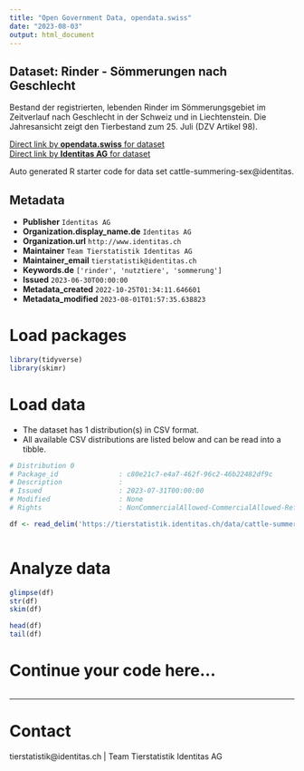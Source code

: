 ```yaml
---
title: "Open Government Data, opendata.swiss"
date: "2023-08-03"
output: html_document
---
```


## Dataset: Rinder - Sömmerungen nach Geschlecht

Bestand der registrierten, lebenden Rinder im Sömmerungsgebiet im Zeitverlauf nach Geschlecht in der Schweiz und in Liechtenstein. Die Jahresansicht zeigt den Tierbestand zum 25. Juli (DZV Artikel 98).

[Direct link by **opendata.swiss** for dataset](https://opendata.swiss/de/dataset/rinder-sommerungen-nach-geschlecht)<br>
[Direct link by **Identitas AG** for dataset](https://tierstatistik.identitas.ch/)

Auto generated R starter code for data set cattle-summering-sex@identitas.

## Metadata

- **Publisher** `Identitas AG`
- **Organization.display_name.de** `Identitas AG`
- **Organization.url** `http://www.identitas.ch`
- **Maintainer** `Team Tierstatistik Identitas AG`
- **Maintainer_email** `tierstatistik@identitas.ch`
- **Keywords.de** `['rinder', 'nutztiere', 'sommerung']`
- **Issued** `2023-06-30T00:00:00`
- **Metadata_created** `2022-10-25T01:34:11.646601`
- **Metadata_modified** `2023-08-01T01:57:35.638823`


# Load packages

```r

library(tidyverse)
library(skimr)

```

# Load data

-   The dataset has 1 distribution(s) in CSV format.
-   All available CSV distributions are listed below and can be read into a tibble.

```r

# Distribution 0
# Package_id               : c80e21c7-e4a7-462f-96c2-46b22482df9c
# Description              : 
# Issued                   : 2023-07-31T00:00:00
# Modified                 : None
# Rights                   : NonCommercialAllowed-CommercialAllowed-ReferenceRequired

df <- read_delim('https://tierstatistik.identitas.ch/data/cattle-summering-sex.csv')



```

# Analyze data

```r

glimpse(df)
str(df)
skim(df)

head(df)
tail(df)

```

# Continue your code here...

```r

```

------------------------------------------------------------------------

# Contact

tierstatistik@identitas.ch | Team Tierstatistik Identitas AG
